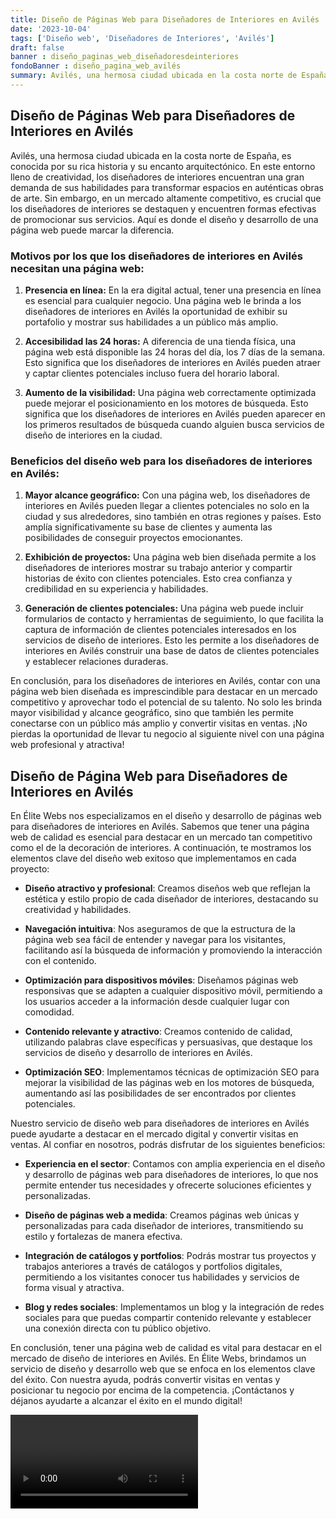 ```yaml
---
title: Diseño de Páginas Web para Diseñadores de Interiores en Avilés
date: '2023-10-04'
tags: ['Diseño web', 'Diseñadores de Interiores', 'Avilés']
draft: false
banner : diseño_paginas_web_diseñadoresdeinteriores
fondoBanner : diseño_pagina_web_avilés
summary: Avilés, una hermosa ciudad ubicada en la costa norte de España, es conocida por su rica historia y su encanto arquitectónico. En este entorno lleno de creatividad, los diseñadores de interiores encuentran una gran demanda de sus habilidades para transformar espacios en auténticas obras de arte. Sin embargo, en un mercado altamente competitivo, es crucial que los diseñadores de interiores se destaquen y encuentren formas efectivas de promocionar sus servicios. Aquí es donde el diseño y desarrollo de una página web puede marcar la diferencia.
---
```


## Diseño de Páginas Web para Diseñadores de Interiores en Avilés

Avilés, una hermosa ciudad ubicada en la costa norte de España, es conocida por su rica historia y su encanto arquitectónico. En este entorno lleno de creatividad, los diseñadores de interiores encuentran una gran demanda de sus habilidades para transformar espacios en auténticas obras de arte. Sin embargo, en un mercado altamente competitivo, es crucial que los diseñadores de interiores se destaquen y encuentren formas efectivas de promocionar sus servicios. Aquí es donde el diseño y desarrollo de una página web puede marcar la diferencia.

###  Motivos por los que los diseñadores de interiores en Avilés necesitan una página web:

1. **Presencia en línea:** En la era digital actual, tener una presencia en línea es esencial para cualquier negocio. Una página web le brinda a los diseñadores de interiores en Avilés la oportunidad de exhibir su portafolio y mostrar sus habilidades a un público más amplio.

2. **Accesibilidad las 24 horas:** A diferencia de una tienda física, una página web está disponible las 24 horas del día, los 7 días de la semana. Esto significa que los diseñadores de interiores en Avilés pueden atraer y captar clientes potenciales incluso fuera del horario laboral.

3. **Aumento de la visibilidad:** Una página web correctamente optimizada puede mejorar el posicionamiento en los motores de búsqueda. Esto significa que los diseñadores de interiores en Avilés pueden aparecer en los primeros resultados de búsqueda cuando alguien busca servicios de diseño de interiores en la ciudad.

### Beneficios del diseño web para los diseñadores de interiores en Avilés:

1. **Mayor alcance geográfico:** Con una página web, los diseñadores de interiores en Avilés pueden llegar a clientes potenciales no solo en la ciudad y sus alrededores, sino también en otras regiones y países. Esto amplía significativamente su base de clientes y aumenta las posibilidades de conseguir proyectos emocionantes.

2. **Exhibición de proyectos:** Una página web bien diseñada permite a los diseñadores de interiores mostrar su trabajo anterior y compartir historias de éxito con clientes potenciales. Esto crea confianza y credibilidad en su experiencia y habilidades.

3. **Generación de clientes potenciales:** Una página web puede incluir formularios de contacto y herramientas de seguimiento, lo que facilita la captura de información de clientes potenciales interesados en los servicios de diseño de interiores. Esto les permite a los diseñadores de interiores en Avilés construir una base de datos de clientes potenciales y establecer relaciones duraderas.

En conclusión, para los diseñadores de interiores en Avilés, contar con una página web bien diseñada es imprescindible para destacar en un mercado competitivo y aprovechar todo el potencial de su talento. No solo les brinda mayor visibilidad y alcance geográfico, sino que también les permite conectarse con un público más amplio y convertir visitas en ventas. ¡No pierdas la oportunidad de llevar tu negocio al siguiente nivel con una página web profesional y atractiva!

<GifSeo />

<Cta />

## Diseño de Página Web para Diseñadores de Interiores en Avilés

En Élite Webs nos especializamos en el diseño y desarrollo de páginas web para diseñadores de interiores en Avilés. Sabemos que tener una página web de calidad es esencial para destacar en un mercado tan competitivo como el de la decoración de interiores. A continuación, te mostramos los elementos clave del diseño web exitoso que implementamos en cada proyecto:

- **Diseño atractivo y profesional**: Creamos diseños web que reflejan la estética y estilo propio de cada diseñador de interiores, destacando su creatividad y habilidades.

- **Navegación intuitiva**: Nos aseguramos de que la estructura de la página web sea fácil de entender y navegar para los visitantes, facilitando así la búsqueda de información y promoviendo la interacción con el contenido.

- **Optimización para dispositivos móviles**: Diseñamos páginas web responsivas que se adapten a cualquier dispositivo móvil, permitiendo a los usuarios acceder a la información desde cualquier lugar con comodidad.

- **Contenido relevante y atractivo**: Creamos contenido de calidad, utilizando palabras clave específicas y persuasivas, que destaque los servicios de diseño y desarrollo de interiores en Avilés.

- **Optimización SEO**: Implementamos técnicas de optimización SEO para mejorar la visibilidad de las páginas web en los motores de búsqueda, aumentando así las posibilidades de ser encontrados por clientes potenciales.

Nuestro servicio de diseño web para diseñadores de interiores en Avilés puede ayudarte a destacar en el mercado digital y convertir visitas en ventas. Al confiar en nosotros, podrás disfrutar de los siguientes beneficios:

- **Experiencia en el sector**: Contamos con amplia experiencia en el diseño y desarrollo de páginas web para diseñadores de interiores, lo que nos permite entender tus necesidades y ofrecerte soluciones eficientes y personalizadas.

- **Diseño de páginas web a medida**: Creamos páginas web únicas y personalizadas para cada diseñador de interiores, transmitiendo su estilo y fortalezas de manera efectiva.

- **Integración de catálogos y portfolios**: Podrás mostrar tus proyectos y trabajos anteriores a través de catálogos y portfolios digitales, permitiendo a los visitantes conocer tus habilidades y servicios de forma visual y atractiva.

- **Blog y redes sociales**: Implementamos un blog y la integración de redes sociales para que puedas compartir contenido relevante y establecer una conexión directa con tu público objetivo.

En conclusión, tener una página web de calidad es vital para destacar en el mercado de diseño de interiores en Avilés. En Élite Webs, brindamos un servicio de diseño y desarrollo web que se enfoca en los elementos clave del éxito. Con nuestra ayuda, podrás convertir visitas en ventas y posicionar tu negocio por encima de la competencia. ¡Contáctanos y déjanos ayudarte a alcanzar el éxito en el mundo digital!

<Video />

<CtaBot job='Diseñadores de Interiores' city='Avilés'/>

<Gmaps query='Avilés+españa+maps' />